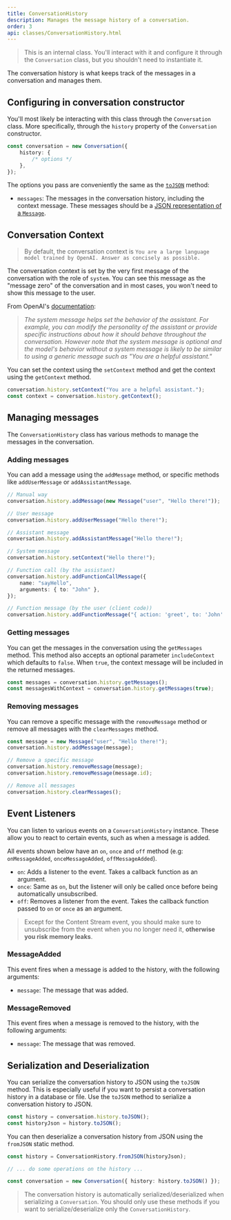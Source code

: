 ```yaml
---
title: ConversationHistory
description: Manages the message history of a conversation.
order: 3
api: classes/ConversationHistory.html
---
```


> This is an internal class. You'll interact with it and configure it through the `Conversation` class, but you shouldn't need to instantiate it.

The conversation history is what keeps track of the messages in a conversation and manages them.

## Configuring in conversation constructor

You'll most likely be interacting with this class through the `Conversation` class.
More specifically, through the `history` property of the `Conversation` constructor.

```ts
const conversation = new Conversation({
    history: {
        /* options */
    },
});
```

The options you pass are conveniently the same as the [`toJSON`](#serialization-and-deserialization) method:

-   `messages`: The messages in the conversation history, including the context message.
    These messages should be a [JSON representation of a `Message`](../message/message#serialization-and-deserialization).

## Conversation Context

> By default, the conversation context is `You are a large language model trained by OpenAI. Answer as concisely as possible.`

The conversation context is set by the very first message of the conversation with the role of `system`.
You can see this message as the "message zero" of the conversation and in most cases, you won't need to show this message to the user.

From OpenAI's [documentation](https://platform.openai.com/docs/guides/gpt/chat-completions-api):

> _The system message helps set the behavior of the assistant.
> For example, you can modify the personality of the assistant or provide specific instructions about how it should behave throughout the conversation.
> However note that the system message is optional and the model's behavior without a system message is likely to be similar to using a generic message such as "You are a helpful assistant."_

You can set the context using the `setContext` method and get the context using the `getContext` method.

```ts
conversation.history.setContext("You are a helpful assistant.");
const context = conversation.history.getContext();
```

## Managing messages

The `ConversationHistory` class has various methods to manage the messages in the conversation.

### Adding messages

You can add a message using the `addMessage` method, or specific methods like `addUserMessage` or `addAssistantMessage`.

```ts
// Manual way
conversation.history.addMessage(new Message("user", "Hello there!"));

// User message
conversation.history.addUserMessage("Hello there!");

// Assistant message
conversation.history.addAssistantMessage("Hello there!");

// System message
conversation.history.setContext("Hello there!");

// Function call (by the assistant)
conversation.history.addFunctionCallMessage({
    name: "sayHello",
    arguments: { to: "John" },
});

// Function message (by the user (client code))
conversation.history.addFunctionMessage("{ action: 'greet', to: 'John' }");
```

### Getting messages

You can get the messages in the conversation using the `getMessages` method.
This method also accepts an optional parameter `includeContext` which defaults to `false`.
When `true`, the context message will be included in the returned messages.

```ts
const messages = conversation.history.getMessages();
const messagesWithContext = conversation.history.getMessages(true);
```

### Removing messages

You can remove a specific message with the `removeMessage` method or remove all messages with the `clearMessages` method.

```ts
const message = new Message("user", "Hello there!");
conversation.history.addMessage(message);

// Remove a specific message
conversation.history.removeMessage(message);
conversation.history.removeMessage(message.id);

// Remove all messages
conversation.history.clearMessages();
```

## Event Listeners

You can listen to various events on a `ConversationHistory` instance.
These allow you to react to certain events, such as when a message is added.

All events shown below have an `on`, `once` and `off` method (e.g: `onMessageAdded`, `onceMessageAdded`, `offMessageAdded`).

-   `on`: Adds a listener to the event. Takes a callback function as an argument.
-   `once`: Same as `on`, but the listener will only be called once before being automatically unsubscribed.
-   `off`: Removes a listener from the event. Takes the callback function passed to `on` or `once` as an argument.

> Except for the Content Stream event, you should make sure to unsubscribe from the event when you no longer need it, **otherwise you risk memory leaks**.

### MessageAdded

This event fires when a message is added to the history, with the following arguments:

-   `message`: The message that was added.

### MessageRemoved

This event fires when a message is removed to the history, with the following arguments:

-   `message`: The message that was removed.

## Serialization and Deserialization

You can serialize the conversation history to JSON using the `toJSON` method.
This is especially useful if you want to persist a conversation history in a database or file.
Use the `toJSON` method to serialize a conversation history to JSON.

```ts
const history = conversation.history.toJSON();
const historyJson = history.toJSON();
```

You can then deserialize a conversation history from JSON using the `fromJSON` static method.

```ts
const history = ConversationHistory.fromJSON(historyJson);

// ... do some operations on the history ...

const conversation = new Conversation({ history: history.toJSON() });
```

> The conversation history is automatically serialized/deserialized when serializing a `Conversation`.
> You should only use these methods if you want to serialize/deserialize only the `ConversationHistory`.
